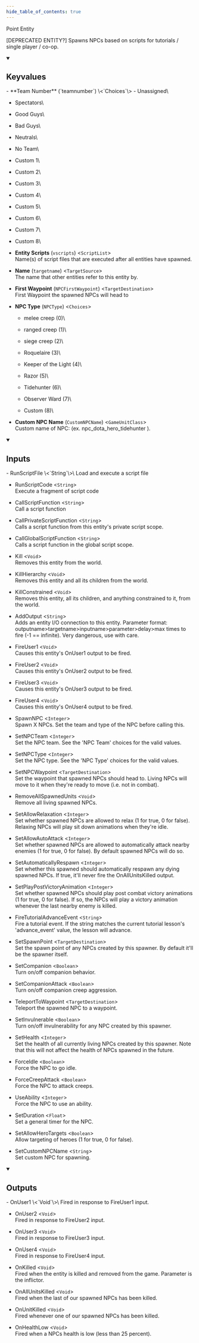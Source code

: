 ```yaml
---
hide_table_of_contents: true
---
```


<!---
!!!!!!
THIS PAGE IS AUTOGENERATED FROM GAME FGD DEFINITIONS!
DO NOT EDIT MANUALLY!
!!!!!!

In order to make edits, you can make an annotation file in /fgd_dump_overrides
-->


Point Entity

[DEPRECATED ENTITY?] Spawns NPCs based on scripts for tutorials / single player / co-op.

<details open>
<summary><h2>Keyvalues</h2></summary>
- **Team Number** (`teamnumber`) \<`Choices`\>
  - Unassigned\
    
  - Spectators\
    
  - Good Guys\
    
  - Bad Guys\
    
  - Neutrals\
    
  - No Team\
    
  - Custom 1\
    
  - Custom 2\
    
  - Custom 3\
    
  - Custom 4\
    
  - Custom 5\
    
  - Custom 6\
    
  - Custom 7\
    
  - Custom 8\
    


- **Entity Scripts** (`vscripts`) \<`ScriptList`\>\
Name(s) of script files that are executed after all entities have spawned.

- **Name** (`targetname`) \<`TargetSource`\>\
The name that other entities refer to this entity by.

- **First Waypoint** (`NPCFirstWaypoint`) \<`TargetDestination`\>\
First Waypoint the spawned NPCs will head to

- **NPC Type** (`NPCType`) \<`Choices`\>
  - melee creep (0)\
    
  - ranged creep (1)\
    
  - siege creep (2)\
    
  - Roquelaire (3)\
    
  - Keeper of the Light (4)\
    
  - Razor (5)\
    
  - Tidehunter (6)\
    
  - Observer Ward (7)\
    
  - Custom (8)\
    


- **Custom NPC Name** (`CustomNPCName`) \<`GameUnitClass`\>\
Custom name of NPC: (ex. npc_dota_hero_tidehunter ).


 </details>
<details open>
<summary><h2>Inputs</h2></summary>
- RunScriptFile \<`String`\>\
Load and execute a script file

- RunScriptCode \<`String`\>\
Execute a fragment of script code

- CallScriptFunction \<`String`\>\
Call a script function

- CallPrivateScriptFunction \<`String`\>\
Calls a script function from this entity's private script scope.

- CallGlobalScriptFunction \<`String`\>\
Calls a script function in the global script scope.

- Kill \<`Void`\>\
Removes this entity from the world.

- KillHierarchy \<`Void`\>\
Removes this entity and all its children from the world.

- KillConstrained \<`Void`\>\
Removes this entity, all its children, and anything constrained to it, from the world.

- AddOutput \<`String`\>\
Adds an entity I/O connection to this entity. Parameter format: outputname&gt;targetname>inputname&gt;parameter&gt;delay&gt;max times to fire (-1 == infinite). Very dangerous, use with care.

- FireUser1 \<`Void`\>\
Causes this entity's OnUser1 output to be fired.

- FireUser2 \<`Void`\>\
Causes this entity's OnUser2 output to be fired.

- FireUser3 \<`Void`\>\
Causes this entity's OnUser3 output to be fired.

- FireUser4 \<`Void`\>\
Causes this entity's OnUser4 output to be fired.

- SpawnNPC \<`Integer`\>\
Spawn X NPCs. Set the team and type of the NPC before calling this.

- SetNPCTeam \<`Integer`\>\
Set the NPC team. See the 'NPC Team' choices for the valid values.

- SetNPCType \<`Integer`\>\
Set the NPC type. See the 'NPC Type' choices for the valid values.

- SetNPCWaypoint \<`TargetDestination`\>\
Set the waypoint that spawned NPCs should head to. Living NPCs will move to it when they're ready to move (i.e. not in combat).

- RemoveAllSpawnedUnits \<`Void`\>\
Remove all living spawned NPCs.

- SetAllowRelaxation \<`Integer`\>\
Set whether spawned NPCs are allowed to relax (1 for true, 0 for false). Relaxing NPCs will play sit down animations when they're idle.

- SetAllowAutoAttack \<`Integer`\>\
Set whether spawned NPCs are allowed to automatically attack nearby enemies (1 for true, 0 for false). By default spawned NPCs will do so.

- SetAutomaticallyRespawn \<`Integer`\>\
Set whether this spawned should automatically respawn any dying spawned NPCs. If true, it'll never fire the OnAllUnitsKilled output.

- SetPlayPostVictoryAnimation \<`Integer`\>\
Set whether spawned NPCs should play post combat victory animations (1 for true, 0 for false). If so, the NPCs will play a victory animation whenever the last nearby enemy is killed.

- FireTutorialAdvanceEvent \<`String`\>\
Fire a tutorial event. If the string matches the current tutorial lesson's 'advance_event' value, the lesson will advance.

- SetSpawnPoint \<`TargetDestination`\>\
Set the spawn point of any NPCs created by this spawner. By default it'll be the spawner itself.

- SetCompanion \<`Boolean`\>\
Turn on/off companion behavior.

- SetCompanionAttack \<`Boolean`\>\
Turn on/off companion creep aggression.

- TeleportToWaypoint \<`TargetDestination`\>\
Teleport the spawned NPC to a waypoint.

- SetInvulnerable \<`Boolean`\>\
Turn on/off invulnerability for any NPC created by this spawner.

- SetHealth \<`Integer`\>\
Set the health of all currently living NPCs created by this spawner. Note that this will not affect the health of NPCs spawned in the future.

- ForceIdle \<`Boolean`\>\
Force the NPC to go idle.

- ForceCreepAttack \<`Boolean`\>\
Force the NPC to attack creeps.

- UseAbility \<`Integer`\>\
Force the NPC to use an ability.

- SetDuration \<`Float`\>\
Set a general timer for the NPC.

- SetAllowHeroTargets \<`Boolean`\>\
Allow targeting of heroes (1 for true, 0 for false).

- SetCustomNPCName \<`String`\>\
Set custom NPC for spawning.


 </details>
<details open>
<summary><h2>Outputs</h2></summary>
- OnUser1 \<`Void`\>\
Fired in response to FireUser1 input.

- OnUser2 \<`Void`\>\
Fired in response to FireUser2 input.

- OnUser3 \<`Void`\>\
Fired in response to FireUser3 input.

- OnUser4 \<`Void`\>\
Fired in response to FireUser4 input.

- OnKilled \<`Void`\>\
Fired when the entity is killed and removed from the game. Parameter is the inflictor.

- OnAllUnitsKilled \<`Void`\>\
Fired when the last of our spawned NPCs has been killed.

- OnUnitKilled \<`Void`\>\
Fired whenever one of our spawned NPCs has been killed.

- OnHealthLow \<`Void`\>\
Fired when a NPCs health is low (less than 25 percent).


 </details>